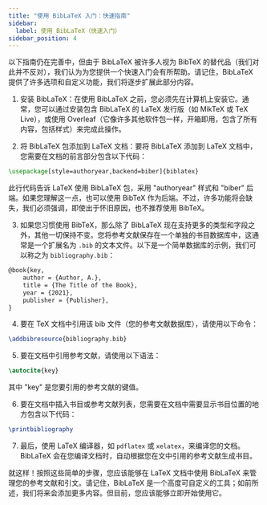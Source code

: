 ```yaml
---
title: "使用 BibLaTeX 入门：快速指南"
sidebar:
  label: 使用 BibLaTeX（快速入门）
sidebar_position: 4
---
```



以下指南仍在完善中，但由于 BibLaTeX 被许多人视为 BibTeX 的替代品（我们对此并不反对），我们认为为您提供一个快速入门会有所帮助。请记住，BibLaTeX 提供了许多选项和自定义功能，我们将逐步扩展此部分内容。

1. 安装 BibLaTeX：在使用 BibLaTeX 之前，您必须先在计算机上安装它。通常，您可以通过安装包含 BibLaTeX 的 LaTeX 发行版（如 MikTeX 或 TeX Live），或使用 Overleaf（它像许多其他软件包一样，开箱即用，包含了所有内容，包括样式）来完成此操作。

2. 将 BibLaTeX 包添加到 LaTeX 文档：要将 BibLaTeX 添加到 LaTeX 文档中，您需要在文档的前言部分包含以下代码：

<CiteDrive />

```latex
\usepackage[style=authoryear,backend=biber]{biblatex}
```

此行代码告诉 LaTeX 使用 BibLaTeX 包，采用 "authoryear" 样式和 "biber" 后端。如果您理解这一点，也可以使用 BibTeX 作为后端。不过，许多功能将会缺失，我们必须强调，即使出于怀旧原因，也不推荐使用 BibTeX。

3. 如果您习惯使用 BibTeX，那么除了 BibLaTeX 现在支持更多的类型和字段之外，其他一切保持不变。您将参考文献保存在一个单独的书目数据库中，这通常是一个扩展名为 `.bib` 的文本文件。以下是一个简单数据库的示例，我们可以称之为 `bibliography.bib`：

```latex
@book{key,   
	author = {Author, A.},   
	title = {The Title of the Book},   
	year = {2021},   
	publisher = {Publisher}, 
}
```

4. 要在 TeX 文档中引用该 bib 文件（您的参考文献数据库），请使用以下命令：

```latex
\addbibresource{bibliography.bib}
```

5. 要在文档中引用参考文献，请使用以下语法：

```latex
\autocite{key}
```

其中 "key" 是您要引用的参考文献的键值。

6. 要在文档中插入书目或参考文献列表，您需要在文档中需要显示书目位置的地方包含以下代码：

```latex
\printbibliography
```

7. 最后，使用 LaTeX 编译器，如 `pdflatex` 或 `xelatex`，来编译您的文档。BibLaTeX 会在您编译文档时，自动根据您在文中引用的参考文献生成书目。

就这样！按照这些简单的步骤，您应该能够在 LaTeX 文档中使用 BibLaTeX 来管理您的参考文献和引文。请记住，BibLaTeX 是一个高度可自定义的工具；如前所述，我们将来会添加更多内容。但目前，您应该能够立即开始使用它。